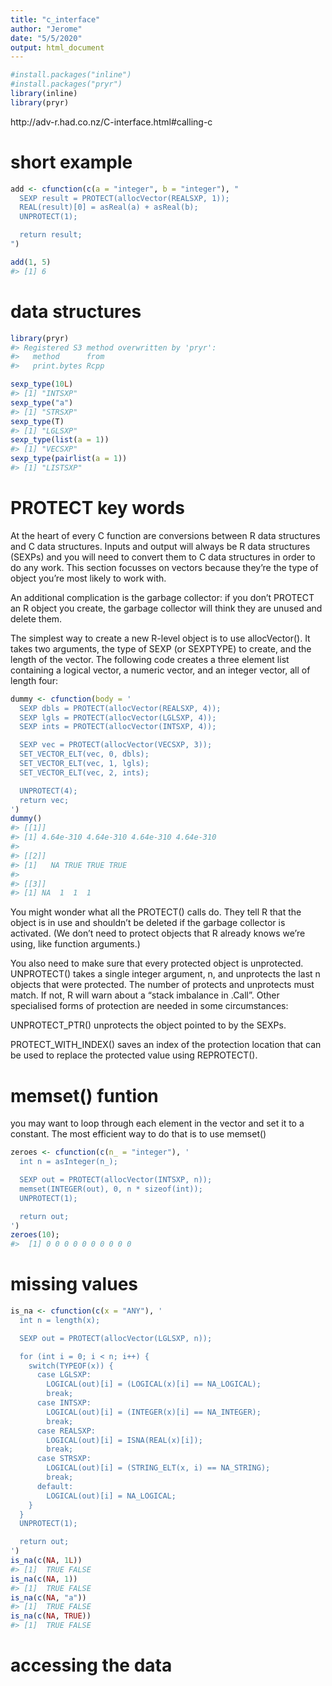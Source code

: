```yaml
---
title: "c_interface"
author: "Jerome"
date: "5/5/2020"
output: html_document
---
```


```r
#install.packages("inline")
#install.packages("pryr")
library(inline)
library(pryr)
```


http://adv-r.had.co.nz/C-interface.html#calling-c

# short example
```r
add <- cfunction(c(a = "integer", b = "integer"), "
  SEXP result = PROTECT(allocVector(REALSXP, 1));
  REAL(result)[0] = asReal(a) + asReal(b);
  UNPROTECT(1);

  return result;
")

add(1, 5)
#> [1] 6
```

# data structures 
```r
library(pryr)
#> Registered S3 method overwritten by 'pryr':
#>   method      from
#>   print.bytes Rcpp

sexp_type(10L)
#> [1] "INTSXP"
sexp_type("a")
#> [1] "STRSXP"
sexp_type(T)
#> [1] "LGLSXP"
sexp_type(list(a = 1))
#> [1] "VECSXP"
sexp_type(pairlist(a = 1))
#> [1] "LISTSXP"
```

# PROTECT key words 

At the heart of every C function are conversions between R data structures and C data structures. Inputs and output will always be R data structures (SEXPs) and you will need to convert them to C data structures in order to do any work. This section focusses on vectors because they’re the type of object you’re most likely to work with.

An additional complication is the garbage collector: if you don’t PROTECT an R object you create, the garbage collector will think they are unused and delete them.

The simplest way to create a new R-level object is to use allocVector(). It takes two arguments, the type of SEXP (or SEXPTYPE) to create, and the length of the vector. The following code creates a three element list containing a logical vector, a numeric vector, and an integer vector, all of length four:


```r
dummy <- cfunction(body = '
  SEXP dbls = PROTECT(allocVector(REALSXP, 4));
  SEXP lgls = PROTECT(allocVector(LGLSXP, 4));
  SEXP ints = PROTECT(allocVector(INTSXP, 4));

  SEXP vec = PROTECT(allocVector(VECSXP, 3));
  SET_VECTOR_ELT(vec, 0, dbls);
  SET_VECTOR_ELT(vec, 1, lgls);
  SET_VECTOR_ELT(vec, 2, ints);

  UNPROTECT(4);
  return vec;
')
dummy()
#> [[1]]
#> [1] 4.64e-310 4.64e-310 4.64e-310 4.64e-310
#> 
#> [[2]]
#> [1]   NA TRUE TRUE TRUE
#> 
#> [[3]]
#> [1] NA  1  1  1
```

You might wonder what all the PROTECT() calls do. They tell R that the object is in use and shouldn’t be deleted if the garbage collector is activated. (We don’t need to protect objects that R already knows we’re using, like function arguments.)

You also need to make sure that every protected object is unprotected. UNPROTECT() takes a single integer argument, n, and unprotects the last n objects that were protected. The number of protects and unprotects must match. If not, R will warn about a “stack imbalance in .Call”. Other specialised forms of protection are needed in some circumstances:

UNPROTECT_PTR() unprotects the object pointed to by the SEXPs.

PROTECT_WITH_INDEX() saves an index of the protection location that can be used to replace the protected value using REPROTECT().


# memset() funtion   

you may want to loop through each element in the vector and set it to a constant. The most efficient way to do that is to use memset()
```r
zeroes <- cfunction(c(n_ = "integer"), '
  int n = asInteger(n_);

  SEXP out = PROTECT(allocVector(INTSXP, n));
  memset(INTEGER(out), 0, n * sizeof(int));
  UNPROTECT(1);

  return out;
')
zeroes(10);
#>  [1] 0 0 0 0 0 0 0 0 0 0
```

# missing values 
```r
is_na <- cfunction(c(x = "ANY"), '
  int n = length(x);

  SEXP out = PROTECT(allocVector(LGLSXP, n));

  for (int i = 0; i < n; i++) {
    switch(TYPEOF(x)) {
      case LGLSXP:
        LOGICAL(out)[i] = (LOGICAL(x)[i] == NA_LOGICAL);
        break;
      case INTSXP:
        LOGICAL(out)[i] = (INTEGER(x)[i] == NA_INTEGER);
        break;
      case REALSXP:
        LOGICAL(out)[i] = ISNA(REAL(x)[i]);
        break;
      case STRSXP:
        LOGICAL(out)[i] = (STRING_ELT(x, i) == NA_STRING);
        break;
      default:
        LOGICAL(out)[i] = NA_LOGICAL;
    }
  }
  UNPROTECT(1);

  return out;
')
is_na(c(NA, 1L))
#> [1]  TRUE FALSE
is_na(c(NA, 1))
#> [1]  TRUE FALSE
is_na(c(NA, "a"))
#> [1]  TRUE FALSE
is_na(c(NA, TRUE))
#> [1]  TRUE FALSE

```


# accessing the data 
```r

```

